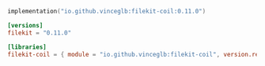 <CodeGroup>

```kotlin build.gradle.kts
implementation("io.github.vinceglb:filekit-coil:0.11.0")
```

```toml libs.versions.toml
[versions]
filekit = "0.11.0"

[libraries]
filekit-coil = { module = "io.github.vinceglb:filekit-coil", version.ref = "filekit" }
```

</CodeGroup> 